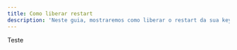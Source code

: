 ---
title: Como liberar restart
description: 'Neste guia, mostraremos como liberar o restart da sua key'
---

Teste